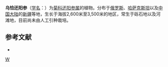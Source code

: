 {{Speciesbox
| genus = Crepis
| species = karelinii
| authority = M. Pop. et Schischk.
}}

'''乌恰还阳参'''（[[学名|学名]]：{{lang|la|''Crepis karelinii''}}）为[[菊科|菊科]][[还阳参属|还阳参属]]的植物。分布于[[俄罗斯|俄罗斯]]、[[哈萨克斯坦|哈萨克斯坦]]以及[[中国大陆|中国大陆]]的[[新疆|新疆]]等地，生长于海拔2,600米至3,500米的地区，常生于砾石地以及河滩地，目前尚未由人工引种栽培。

== 参考文献 ==
<div class="references-small">
* {{cite web| url =http://www.bioinfo.cn/db05/KmzwSpecies.php?action=view&id=4640| title =乌恰还阳参| work =《中国高等植物数据库全库》| publisher =中国科学院微生物研究所| author =昆明植物研究所| accessdate =2009-02-24| deadurl =yes| archiveurl =https://web.archive.org/web/20160305093140/http://www.bioinfo.cn/db05/KmzwSpecies.php?action=view&id=4640| archivedate =2016-03-05}}
</div>
{{Taxonbar|from=Q10878029}}

[[Category:还阳参属|W]]